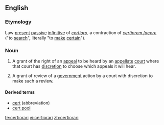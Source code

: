 ==English==
===Etymology===
Law {{L.}} [[present]] [[passive]] [[infinitive]] of ''[[certioro]]'', a contraction of ''[[certiorem facere]]'' ("to [[search]]", literally "to [[make]] [[certain]]").

===Noun===
{{wikipedia}}
{{en-noun|-}}
# {{US}} {{legal}} A grant of the right of an [[appeal]] to be heard by an [[appellate]] [[court]] where that court has [[discretion]] to choose which appeals it will hear.
# {{UK}} {{legal}} A grant of review of a [[government]] action by a court with discretion to make such a review.

====Derived terms====
*[[cert]] (abbreviation)
*[[cert pool]]

[[te:certiorari]]
[[vi:certiorari]]
[[zh:certiorari]]